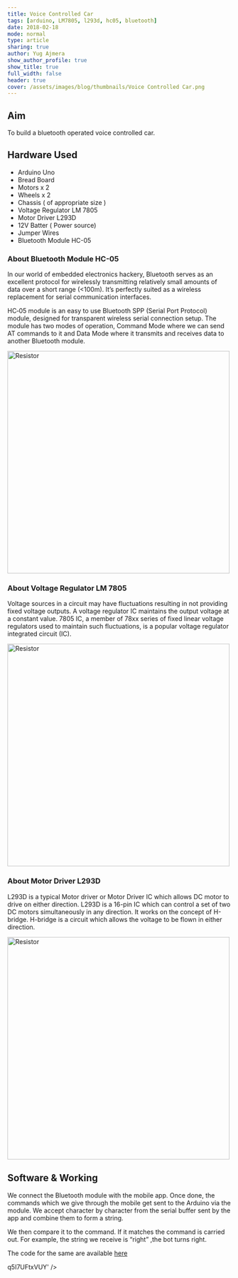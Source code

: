 ```yaml
---
title: Voice Controlled Car
tags: [arduino, LM7805, l293d, hc05, bluetooth]
date: 2018-02-18
mode: normal
type: article
sharing: true
author: Yug Ajmera
show_author_profile: true
show_title: true
full_width: false
header: true
cover: /assets/images/blog/thumbnails/Voice Controlled Car.png
---
```


## Aim

To build a bluetooth operated voice controlled car.

## Hardware Used

- Arduino Uno
- Bread Board
- Motors x 2
- Wheels x 2
- Chassis ( of appropriate size )
- Voltage Regulator LM 7805
- Motor Driver L293D
- 12V Batter ( Power source)
- Jumper Wires
- Bluetooth Module HC-05

### About Bluetooth Module HC-05

In our world of embedded electronics hackery, Bluetooth serves as an excellent protocol for wirelessly transmitting relatively small amounts of data over a short range (<100m). It’s perfectly suited as a wireless replacement for serial communication interfaces.

HC‐05 module is an easy to use Bluetooth SPP (Serial Port Protocol) module, designed for transparent wireless serial connection setup. The module has two modes of operation, Command Mode where we can send AT commands to it and Data Mode where it transmits and receives data to another Bluetooth module.

<Image src="/assets/images/blog/Voice-Controlled-Car/1.png" alt="Resistor" width='500' height='500'>

### About Voltage Regulator LM 7805

Voltage sources in a circuit may have fluctuations resulting in not providing fixed voltage outputs. A voltage regulator IC maintains the output voltage at a constant value. 7805 IC, a member of 78xx series of fixed linear voltage regulators used to maintain such fluctuations, is a popular voltage regulator integrated circuit (IC).

<Image src="/assets/images/blog/Voice-Controlled-Car/2.png" alt="Resistor" width='500' height='500'>

### About Motor Driver L293D

L293D is a typical Motor driver or Motor Driver IC which allows DC motor to drive on either direction. L293D is a 16-pin IC which can control a set of two DC motors simultaneously in any direction. It works on the concept of H-bridge. H-bridge is a circuit which allows the voltage to be flown in either direction.

<Image src="/assets/images/blog/Voice-Controlled-Car/3.png" alt="Resistor" width='500' height='500'>

## Software & Working

We connect the Bluetooth module with the mobile app. Once done, the commands which we give through the mobile get sent to the Arduino via the module. We accept character by character from the serial buffer sent by the app and combine them to form a string.

We then compare it to the command. If it matches the command is carried out. For example, the string we receive is “right” ,the bot turns right.

The code for the same are available [here](http://yainnoware.blogspot.in/p/voice-controlled-car.html)

<EmbedItem url="https://www.youtube.com/embed/q5I7UFtxVUY" />
q5I7UFtxVUY' />
